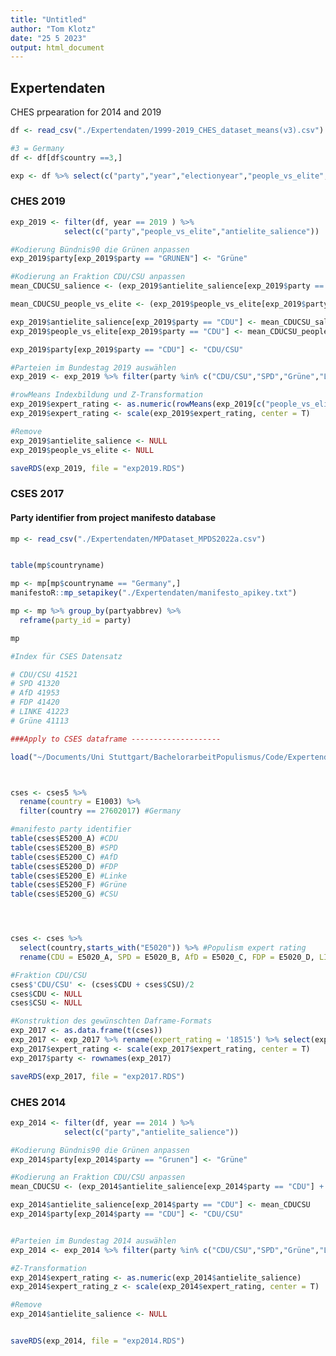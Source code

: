 ---
title: "Untitled"
author: "Tom Klotz"
date: "25 5 2023"
output: html_document
---

## Expertendaten
CHES prpearation for 2014 and 2019

```{r}
df <- read_csv("./Expertendaten/1999-2019_CHES_dataset_means(v3).csv")

#3 = Germany
df <- df[df$country ==3,]

exp <- df %>% select(c("party","year","electionyear","people_vs_elite","antielite_salience"))
```


### CHES 2019
```{r}
exp_2019 <- filter(df, year == 2019 ) %>%
            select(c("party","people_vs_elite","antielite_salience"))

#Kodierung Bündnis90 die Grünen anpassen
exp_2019$party[exp_2019$party == "GRUNEN"] <- "Grüne"

#Kodierung an Fraktion CDU/CSU anpassen
mean_CDUCSU_salience <- (exp_2019$antielite_salience[exp_2019$party == "CDU"] + exp_2019$antielite_salience[exp_2019$party == "CSU"])/2

mean_CDUCSU_people_vs_elite <- (exp_2019$people_vs_elite[exp_2019$party == "CDU"] + exp_2019$people_vs_elite[exp_2019$party == "CSU"])/2

exp_2019$antielite_salience[exp_2019$party == "CDU"] <- mean_CDUCSU_salience
exp_2019$people_vs_elite[exp_2019$party == "CDU"] <- mean_CDUCSU_people_vs_elite

exp_2019$party[exp_2019$party == "CDU"] <- "CDU/CSU"

#Parteien im Bundestag 2019 auswählen
exp_2019 <- exp_2019 %>% filter(party %in% c("CDU/CSU","SPD","Grüne","LINKE","AfD","FDP"))

#rowMeans Indexbildung und Z-Transformation
exp_2019$expert_rating <- as.numeric(rowMeans(exp_2019[c("people_vs_elite","antielite_salience")],))
exp_2019$expert_rating <- scale(exp_2019$expert_rating, center = T)

#Remove
exp_2019$antielite_salience <- NULL
exp_2019$people_vs_elite <- NULL

saveRDS(exp_2019, file = "exp2019.RDS")
```

### CSES 2017
#### Party identifier from project manifesto database

```{r}
mp <- read_csv("./Expertendaten/MPDataset_MPDS2022a.csv")


table(mp$countryname)

mp <- mp[mp$countryname == "Germany",]
manifestoR::mp_setapikey("./Expertendaten/manifesto_apikey.txt")

mp <- mp %>% group_by(partyabbrev) %>%
  reframe(party_id = party)

mp

#Index für CSES Datensatz

# CDU/CSU 41521
# SPD 41320
# AfD 41953
# FDP 41420
# LINKE 41223
# Grüne 41113

###Apply to CSES dataframe --------------------

load("~/Documents/Uni Stuttgart/BachelorarbeitPopulismus/Code/Expertendaten/cses5.rdata")



cses <- cses5 %>% 
  rename(country = E1003) %>%
  filter(country == 27602017) #Germany

#manifesto party identifier
table(cses$E5200_A) #CDU
table(cses$E5200_B) #SPD
table(cses$E5200_C) #AfD
table(cses$E5200_D) #FDP
table(cses$E5200_E) #Linke
table(cses$E5200_F) #Grüne
table(cses$E5200_G) #CSU




cses <- cses %>%
  select(country,starts_with("E5020")) %>% #Populism expert rating
  rename(CDU = E5020_A, SPD = E5020_B, AfD = E5020_C, FDP = E5020_D, LINKE = E5020_E, Grüne = E5020_F, CSU = E5020_G) %>%         select(CDU, SPD, AfD, FDP, LINKE, Grüne, CSU)

#Fraktion CDU/CSU
cses$'CDU/CSU' <- (cses$CDU + cses$CSU)/2
cses$CDU <- NULL
cses$CSU <- NULL

#Konstruktion des gewünschten Daframe-Formats
exp_2017 <- as.data.frame(t(cses))
exp_2017 <- exp_2017 %>% rename(expert_rating = '18515') %>% select(expert_rating)
exp_2017$expert_rating <- scale(exp_2017$expert_rating, center = T)
exp_2017$party <- rownames(exp_2017)

saveRDS(exp_2017, file = "exp2017.RDS")
```

### CHES 2014

```{r}

exp_2014 <- filter(df, year == 2014 ) %>%
            select(c("party","antielite_salience"))

#Kodierung Bündnis90 die Grünen anpassen
exp_2014$party[exp_2014$party == "Grunen"] <- "Grüne"

#Kodierung an Fraktion CDU/CSU anpassen
mean_CDUCSU <- (exp_2014$antielite_salience[exp_2014$party == "CDU"] + exp_2014$antielite_salience[exp_2014$party == "CSU"])/2

exp_2014$antielite_salience[exp_2014$party == "CDU"] <- mean_CDUCSU
exp_2014$party[exp_2014$party == "CDU"] <- "CDU/CSU" 


#Parteien im Bundestag 2014 auswählen
exp_2014 <- exp_2014 %>% filter(party %in% c("CDU/CSU","SPD","Grüne","LINKE"))

#Z-Transformation
exp_2014$expert_rating <- as.numeric(exp_2014$antielite_salience)
exp_2014$expert_rating_z <- scale(exp_2014$expert_rating, center = T)

#Remove
exp_2014$antielite_salience <- NULL


saveRDS(exp_2014, file = "exp2014.RDS")

```